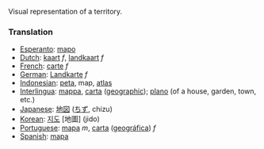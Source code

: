 Visual representation of a territory.

===Translation===

*[[Esperanto]]: [[mapo]]
*[[Dutch]]: [[kaart]] ''f'', [[landkaart]] ''f''
*[[French]]: [[carte]] ''f''
*[[German]]: [[Landkarte]] ''f''
*[[Indonesian]]: [[peta]], map, [[atlas]]
*[[Interlingua]]: [[mappa]], [[carta]] ([[carta geographic|geographic]]); [[plano]] (of a house, garden, town, etc.)
*[[Japanese]]: [[地図]] ([[ちず]], chizu)
*[[Korean]]: [[지도]] [地圖] (jido)
*[[Portuguese]]: [[mapa]] ''m'', [[carta]] ([[carta geográfica|geográfica]]) ''f''
*[[Spanish]]: [[mapa]]